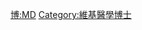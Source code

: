 {{Userbox
  |border-c = #8888FF
  |border-s = 1
  |id-c     = #8888FF
  |id-s     = 12
  |id-fc    = #000000
  |info-c   = #EEEEFF
  |info-s   = 10
  |info-fc  = #000000
  |id       = M.D.
  |info     = 這個用戶擁有[[醫學士]]或是[[:Category:維基醫學博士|醫學博士]]學位。
}}
<includeonly> [[Category:維基醫學博士|{{PAGENAME}}]] </includeonly>
<noinclude> [[Category:學位用戶框模板|博:MD]][[Category:維基醫學博士]] 
</noinclude>